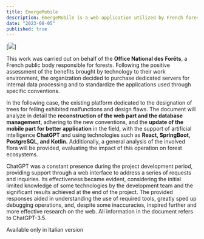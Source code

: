 ```yaml
---
title: EmergeMobile
description: EmergeMobile is a web application utilized by French forestry professionals, encompassing a web interface, an Android application, and dedicated APIs.
date: "2023-08-05"
published: true
---
```



[![](https://riccardoventurini.dev/EmergeCover.png)]

This work was carried out on behalf of the **Office National des Forêts**, a French public body responsible for forests. Following the positive assessment of the benefits brought by technology to their work environment, the organization decided to purchase dedicated servers for internal data processing and to standardize the applications used through specific conventions.

In the following case, the existing platform dedicated to the designation of trees for felling exhibited malfunctions and design flaws. The document will analyze in detail the **reconstruction of the web part and the database management**, adhering to the new conventions, and the **update of the mobile part for better application** in the field, with the support of artificial intelligence **ChatGPT** and using technologies such as **React, SpringBoot, PostgreSQL, and Kotlin.** Additionally, a general analysis of the involved flora will be provided, evaluating the impact of this operation on forest ecosystems.

ChatGPT was a constant presence during the project development period, providing support through a web interface to address a series of requests and inquiries. Its effectiveness became evident, considering the initial limited knowledge of some technologies by the development team and the significant results achieved at the end of the project. The provided responses aided in understanding the use of required tools, greatly sped up debugging operations, and, despite some inaccuracies, inspired further and more effective research on the web. All information in the document refers to ChatGPT-3.5.


Available only in Italian version
